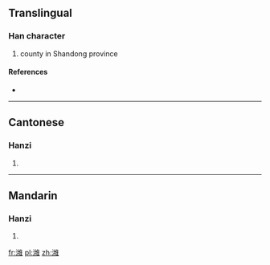 {{also|濰}}
==Translingual==

===Han character===
{{Han char|rn=85|rad=水|as=11|sn=14|four=|canj=水女一土 (EVMG)}}

# county in Shandong province

====References====
* {{Han ref|kx=0648.281|hdz=31734.040|uh=6F4D|ud=28493}}

----

==Cantonese==

===Hanzi===
{{yue-hanzi|jyut=|y=wai4|tra=濰}}

# {{defn|lang=yue|sort=水11}}

----

==Mandarin==

===Hanzi===
{{cmn-hanzi|tra=濰|pin=[[wéi]] ([[wei2]])|wg=wei<sup>2</sup>}}

# {{defn|lang=cmn|sort=水11}}

[[fr:潍]]
[[pl:潍]]
[[zh:潍]]